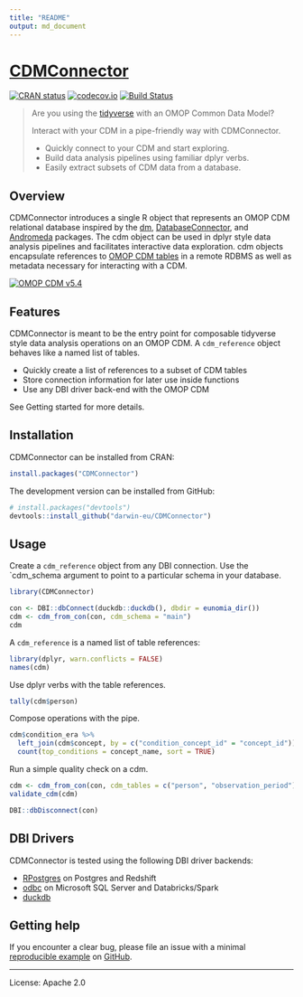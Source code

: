 ```yaml
---
title: "README"
output: md_document
---
```


<!-- README.md is generated from README.Rmd. Please edit that file -->

# [CDMConnector](https://darwin-eu.github.io/CDMConnector/)

<!-- badges: start -->
[![CRAN status](https://www.r-pkg.org/badges/version/CDMConnector)](https://CRAN.R-project.org/package=CDMConnector)
[![codecov.io](https://codecov.io/github/OdyOSG/CDMConnector/coverage.svg?branch=main)](https://codecov.io/github/OdyOSG/CDMConnector?branch=main)
[![Build Status](https://github.com/darwin-eu/CDMConnector/workflows/R-CMD-check/badge.svg)](https://github.com/darwin-eu/CDMConnector/actions?query=workflow%3AR-CMD-check)
<!-- badges: end -->


> Are you using the [tidyverse](https://www.tidyverse.org/) with an OMOP Common Data Model? 
>
> Interact with your CDM in a pipe-friendly way with CDMConnector.
>
> - Quickly connect to your CDM and start exploring.
> - Build data analysis pipelines using familiar dplyr verbs.
> - Easily extract subsets of CDM data from a database.


## Overview

CDMConnector introduces a single R object that represents an OMOP CDM relational database inspired by the [dm](https://dm.cynkra.com/), [DatabaseConnector](http://ohdsi.github.io/DatabaseConnector/), and [Andromeda](https://ohdsi.github.io/Andromeda/) packages. The cdm object can be used in dplyr style data analysis pipelines and facilitates interactive data exploration. cdm objects encapsulate references to [OMOP CDM tables](https://ohdsi.github.io/CommonDataModel/) in a remote RDBMS as well as metadata necessary for interacting with a CDM. 


[![OMOP CDM v5.4](https://ohdsi.github.io/CommonDataModel/images/cdm54.png)](https://ohdsi.github.io/CommonDataModel/)

## Features

CDMConnector is meant to be the entry point for composable tidyverse style data analysis operations on an OMOP CDM. 
A `cdm_reference` object behaves like a named list of tables.

- Quickly create a list of references to a subset of CDM tables
- Store connection information for later use inside functions
- Use any DBI driver back-end with the OMOP CDM

See Getting started for more details.


## Installation

CDMConnector can be installed from CRAN:

```r
install.packages("CDMConnector")
```

The development version can be installed from GitHub:

```r
# install.packages("devtools")
devtools::install_github("darwin-eu/CDMConnector")
```

## Usage

Create a `cdm_reference` object from any DBI connection. Use the `cdm_schema argument to point to a particular schema in your database.

```r
library(CDMConnector)

con <- DBI::dbConnect(duckdb::duckdb(), dbdir = eunomia_dir())
cdm <- cdm_from_con(con, cdm_schema = "main")
cdm
```

A `cdm_reference` is a named list of table references:

```r
library(dplyr, warn.conflicts = FALSE)
names(cdm)
```

Use dplyr verbs with the table references.

```r
tally(cdm$person)
```

Compose operations with the pipe.

```r
cdm$condition_era %>%
  left_join(cdm$concept, by = c("condition_concept_id" = "concept_id")) %>% 
  count(top_conditions = concept_name, sort = TRUE)
```

Run a simple quality check on a cdm.

```r
cdm <- cdm_from_con(con, cdm_tables = c("person", "observation_period"))
validate_cdm(cdm)
```


```r
DBI::dbDisconnect(con)
```

## DBI Drivers

CDMConnector is tested using the following DBI driver backends:

- [RPostgres](https://rpostgres.r-dbi.org/reference/postgres) on Postgres and Redshift
- [odbc](https://solutions.posit.co/connections/db/r-packages/odbc/) on Microsoft SQL Server and Databricks/Spark
- [duckdb](https://duckdb.org/docs/api/r) 


## Getting help

If you encounter a clear bug, please file an issue with a minimal [reproducible example](https://reprex.tidyverse.org/) on [GitHub](https://github.com/OdyOSG/CDMConnector/issues).


---

License: Apache 2.0


